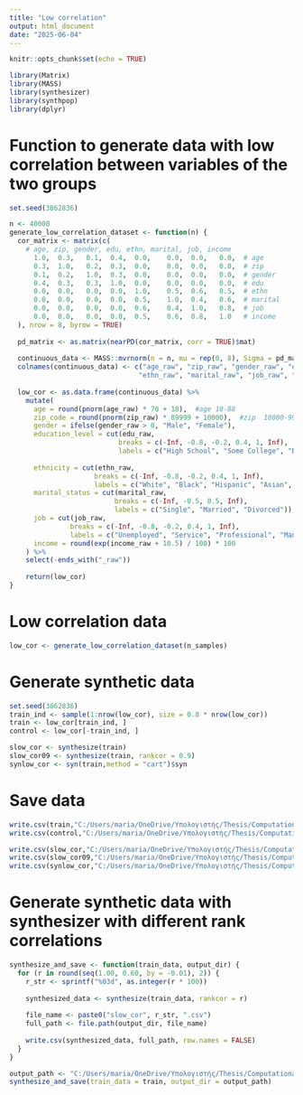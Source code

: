 ---
title: "Low correlation"
output: html_document
date: "2025-06-04"
---

```{r setup, include=FALSE}
knitr::opts_chunk$set(echo = TRUE)
```

```{r}
library(Matrix)
library(MASS)
library(synthesizer)
library(synthpop)
library(dplyr)
```

# Function to generate data with low correlation between variables of the two groups

```{r}
set.seed(3862836)

n <- 40000  
generate_low_correlation_dataset <- function(n) {
  cor_matrix <- matrix(c(
    # age, zip, gender, edu, ethn, marital, job, income
      1.0,  0.3,   0.1,  0.4,  0.0,    0.0,  0.0,   0.0,  # age
      0.3,  1.0,   0.2,  0.3,  0.0,    0.0,  0.0,   0.0,  # zip
      0.1,  0.2,   1.0,  0.3,  0.0,    0.0,  0.0,   0.0,  # gender
      0.4,  0.3,   0.3,  1.0,  0.0,    0.0,  0.0,   0.0,  # edu
      0.0,  0.0,   0.0,  0.0,  1.0,    0.5,  0.6,   0.5,  # ethn
      0.0,  0.0,   0.0,  0.0,  0.5,    1.0,  0.4,   0.6,  # marital
      0.0,  0.0,   0.0,  0.0,  0.6,    0.4,  1.0,   0.8,  # job
      0.0,  0.0,   0.0,  0.0,  0.5,    0.6,  0.8,   1.0   # income
  ), nrow = 8, byrow = TRUE)
  
  pd_matrix <- as.matrix(nearPD(cor_matrix, corr = TRUE)$mat)
  
  continuous_data <- MASS::mvrnorm(n = n, mu = rep(0, 8), Sigma = pd_matrix)
  colnames(continuous_data) <- c("age_raw", "zip_raw", "gender_raw", "edu_raw", 
                                "ethn_raw", "marital_raw", "job_raw", "income_raw")
  
  low_cor <- as.data.frame(continuous_data) %>%
    mutate(
      age = round(pnorm(age_raw) * 70 + 18),  #age 18-88
      zip_code = round(pnorm(zip_raw) * 89999 + 10000),  #zip  10000-99999
      gender = ifelse(gender_raw > 0, "Male", "Female"),  
      education_level = cut(edu_raw, 
                           breaks = c(-Inf, -0.8, -0.2, 0.4, 1, Inf),
                           labels = c("High School", "Some College", "Bachelor's", "Master's", "PhD")),
      
      ethnicity = cut(ethn_raw, 
                     breaks = c(-Inf, -0.8, -0.2, 0.4, 1, Inf),
                     labels = c("White", "Black", "Hispanic", "Asian", "Other")),
      marital_status = cut(marital_raw,
                          breaks = c(-Inf, -0.5, 0.5, Inf),
                          labels = c("Single", "Married", "Divorced")),
      job = cut(job_raw,
               breaks = c(-Inf, -0.8, -0.2, 0.4, 1, Inf),
               labels = c("Unemployed", "Service", "Professional", "Management", "Executive")),
      income = round(exp(income_raw + 10.5) / 100) * 100  
    ) %>%
    select(-ends_with("_raw"))  
  
    return(low_cor)
}
```


# Low correlation data

```{r}
low_cor <- generate_low_correlation_dataset(n_samples)
```

# Generate synthetic data

```{r}
set.seed(3862836)
train_ind <- sample(1:nrow(low_cor), size = 0.8 * nrow(low_cor))  
train <- low_cor[train_ind, ]
control <- low_cor[-train_ind, ]
```


```{r}
slow_cor <- synthesize(train)
slow_cor09 <- synthesize(train, rankcor = 0.9)
synlow_cor <- syn(train,method = "cart")$syn
```

# Save data

```{r}
write.csv(train,"C:/Users/maria/OneDrive/Υπολογιστής/Thesis/Computational_Study/low_cor/train.csv",row.names = FALSE)
write.csv(control,"C:/Users/maria/OneDrive/Υπολογιστής/Thesis/Computational_Study/low_cor/control.csv",row.names = FALSE)

write.csv(slow_cor,"C:/Users/maria/OneDrive/Υπολογιστής/Thesis/Computational_Study/low_cor/slow_cor.csv",row.names = FALSE)
write.csv(slow_cor09,"C:/Users/maria/OneDrive/Υπολογιστής/Thesis/Computational_Study/low_cor/slow_cor09.csv",row.names = FALSE)
write.csv(synlow_cor,"C:/Users/maria/OneDrive/Υπολογιστής/Thesis/Computational_Study/low_cor/synlow_cor.csv",row.names = FALSE)
```

# Generate synthetic data with synthesizer with different rank correlations

```{r}

synthesize_and_save <- function(train_data, output_dir) {
  for (r in round(seq(1.00, 0.60, by = -0.01), 2)) {
    r_str <- sprintf("%03d", as.integer(r * 100))
    
    synthesized_data <- synthesize(train_data, rankcor = r)
    
    file_name <- paste0("slow_cor", r_str, ".csv")
    full_path <- file.path(output_dir, file_name)
    
    write.csv(synthesized_data, full_path, row.names = FALSE)
  }
}
```

```{r}
output_path <- "C:/Users/maria/OneDrive/Υπολογιστής/Thesis/Computational_Study/low_cor"
synthesize_and_save(train_data = train, output_dir = output_path)
```



